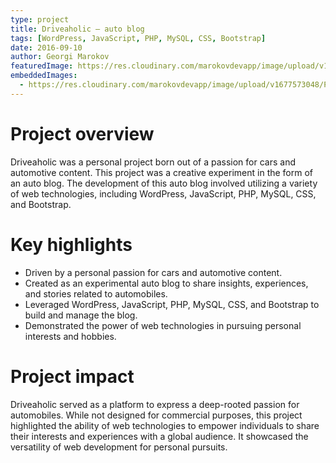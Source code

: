 ```yaml
---
type: project
title: Driveaholic – auto blog
tags: [WordPress, JavaScript, PHP, MySQL, CSS, Bootstrap]
date: 2016-09-10
author: Georgi Marokov
featuredImage: https://res.cloudinary.com/marokovdevapp/image/upload/v1698703586/Projects/driveaholic/driveaholic_plint0.png
embeddedImages:
  - https://res.cloudinary.com/marokovdevapp/image/upload/v1677573048/Projects/driveaholic/screencapture-testing-worldwildwebdev-2019-01-23-01_14_38_fcl36c.png
---
```


# Project overview

Driveaholic was a personal project born out of a passion for cars and automotive content. This project was a creative
experiment in the form of an auto blog. The development of this auto blog involved utilizing a variety of web
technologies, including WordPress, JavaScript, PHP, MySQL, CSS, and Bootstrap.

# Key highlights

- Driven by a personal passion for cars and automotive content.
- Created as an experimental auto blog to share insights, experiences, and stories related to automobiles.
- Leveraged WordPress, JavaScript, PHP, MySQL, CSS, and Bootstrap to build and manage the blog.
- Demonstrated the power of web technologies in pursuing personal interests and hobbies.

# Project impact

Driveaholic served as a platform to express a deep-rooted passion for automobiles. While not designed for commercial
purposes, this project highlighted the ability of web technologies to empower individuals to share their interests and
experiences with a global audience. It showcased the versatility of web development for personal pursuits.

<GatsbyImage alt="Driveaholic in app screenshot" image={props.embedded.image1} />
